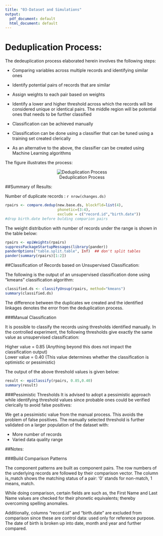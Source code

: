 ```yaml
---
title: "03-Dataset and Simulations"
output:
  pdf_document: default
  html_document: default
---
```



# Deduplication Process:

The dedeuplication process elaborated herein involves the following steps:

*  Comparing variables across multiple records and identifying similar ones  
*  Identify potential pairs of records that are similar  
*  Assign weights to each pair based on weights  
*  Identify a lower and higher threshold across which the records will be considered unique or identical pairs.  The middle region will be potential ones that needs to be further classified  

*  Classification can be achieved manually  
*  Classification can be done using a classifier that can be tuned using a training set created clerically  
*  As an alternative to the above, the classifier can be created using Machine Learning algorithms  

The figure illustrates the process:

 <center>![Deduplication Process](classification-process.png)</center>


##Summary of Results:

Number of duplicate records :  `r nrow(changes.ds)`  


```r
rpairs <- compare.dedup(new.base.ds, blockfld=list(4),
                        phonetic=(3:4),
                        exclude = c("record.id","birth.date"))
#drop birth.date before bulding comparion pairs

```

The weight distribution with number of records under the range is shown in the table below:

```r
rpairs <- epiWeights(rpairs)
suppressPackageStartupMessages(library(pander))
panderOptions("table.split.table", Inf)  ## don't split tables
pander(summary(rpairs)[1:2])

```



##Classification of Records based on Unsupervised Classification:

The following is the output of an unsupervised classification done using "kmeans" classification algorithm:  


```r
classified.ds <- classifyUnsup(rpairs, method="kmeans")
summary(classified.ds)
```

The difference between the duplicates we created and the identified linkages denotes the error from the deduplication process.


###Manual  Classification

It is possible to classify the records using thresholds identified manually.  In the controlled experiment, the following thresholds give exactly the same value as unsupervised classification:  

Higher value = 0.85 (Anything beyond this does not impact the classification output)   
Lower value  = 0.40 (This value determines whether the classification is optimistic or pessimistic)   

The output of the above threshold values is given below:  


```r
result <- epiClassify(rpairs, 0.85,0.40)
summary(result)
```


###Pessimistic Thresholds
It is advised to adopt a pessimistic approach while identifying threshold values since probable ones could be verified clerically to avoid false positives:  

We get a pessimistic value from the manual process.  This avoids the problem of false positives.  The manually selected threshold is further validated on a larger population of the dataset with:  

*  More number of records
*  Varied data quality range


##Notes:

###Build Comparison Patterns

The component patterns are built as component pairs.  The row numbers of the underlying records are followed by their comparison vector.  The column is_match shows the matching status of a pair: '0' stands for non-match, 1 means, match.  

While doing comparison, certain fields are such as, the First Name and Last Name values are checked for their phonetic equivalents; thereby overcoming spelling anomalies.  

Additionally, columns "record.id" and "birth.date" are excluded from comparison since these are control data: used only for reference purpose.  The date of birth is broken up into date, month and year and further compared.


